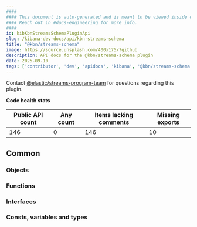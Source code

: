 ```yaml
---
####
#### This document is auto-generated and is meant to be viewed inside our experimental, new docs system.
#### Reach out in #docs-engineering for more info.
####
id: kibKbnStreamsSchemaPluginApi
slug: /kibana-dev-docs/api/kbn-streams-schema
title: "@kbn/streams-schema"
image: https://source.unsplash.com/400x175/?github
description: API docs for the @kbn/streams-schema plugin
date: 2025-09-10
tags: ['contributor', 'dev', 'apidocs', 'kibana', '@kbn/streams-schema']
---
```




Contact [@elastic/streams-program-team](https://github.com/orgs/elastic/teams/streams-program-team) for questions regarding this plugin.

**Code health stats**

| Public API count  | Any count | Items lacking comments | Missing exports |
|-------------------|-----------|------------------------|-----------------|
| 146 | 0 | 146 | 10 |

## Common

### Objects
<DocDefinitionList data={kbnStreamsSchemaObj.common.objects}/>

### Functions
<DocDefinitionList data={kbnStreamsSchemaObj.common.functions}/>

### Interfaces
<DocDefinitionList data={kbnStreamsSchemaObj.common.interfaces}/>

### Consts, variables and types
<DocDefinitionList data={kbnStreamsSchemaObj.common.misc}/>


